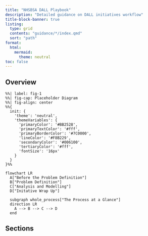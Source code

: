 ```yaml
---
title: "NHSBSA DALL Playbook"
description: "Detailed guidance on DALL initiatives workflow"
title-block-banner: true
listing: 
  type: grid
  contents: "guidance/*/index.qmd"
  sort: "path"
format:
  html:
    mermaid:
      theme: neutral
toc: false
---
```


## Overview

```mermaid
%%| label: fig-1
%%| fig-cap: Placeholder Diagram
%%| fig-align: center
%%{
  init: {
    'theme': 'neutral',
    'themeVariables': {
      'primaryColor': '#BB2528',
      'primaryTextColor': '#fff',
      'primaryBorderColor': '#7C0000',
      'lineColor': '#F8B229',
      'secondaryColor': '#006100',
      'tertiaryColor': '#fff',
      'fontSize': '16px'
    }
  }
}%%

flowchart LR
  A["Before the Problem Definition"] 
  B["Problem Definition"]
  C["Analysis and Modelling"]
  D["Initative Wrap Up"]

  subgraph whole_process["The Process at a Glance"]
  direction LR
    A --> B --> C --> D
  end
```

## Sections

